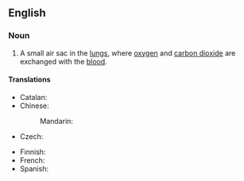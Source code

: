 ==English==
{{wikipedia}}

===Noun===
{{en-noun|pulmonary alveoli}}

# {{lb|en|anatomy}} A small air sac in the [[lung]]s, where [[oxygen]] and [[carbon dioxide]] are exchanged with the [[blood]].

====Translations====
{{trans-top|small air sac in the lungs}}
* Catalan: {{t+|ca|alvèol pulmonar|m}}
* Chinese:
*: Mandarin: {{t+|cmn|肺泡|tr=fèipào}}
* Czech: {{t+|cs|plicní sklípek|m}}
{{trans-mid}}
* Finnish: {{t+|fi|keuhkorakkula}}
* French: {{t+|fr|alvéole pulmonaire|m|f}}
* Spanish: {{t+|es|alvéolo pulmonar|m}}
{{trans-bottom}}